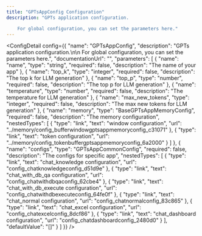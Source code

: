 ```yaml
---
title: "GPTsAppConfig Configuration"
description: "GPTs application configuration.

    For global configuration, you can set the parameters here."
---
```



<ConfigDetail config={{
  "name": "GPTsAppConfig",
  "description": "GPTs application configuration.\n\n    For global configuration, you can set the parameters here.",
  "documentationUrl": "",
  "parameters": [
    {
      "name": "name",
      "type": "string",
      "required": false,
      "description": "The name of your app"
    },
    {
      "name": "top_k",
      "type": "integer",
      "required": false,
      "description": "The top k for LLM generation"
    },
    {
      "name": "top_p",
      "type": "number",
      "required": false,
      "description": "The top p for LLM generation"
    },
    {
      "name": "temperature",
      "type": "number",
      "required": false,
      "description": "The temperature for LLM generation"
    },
    {
      "name": "max_new_tokens",
      "type": "integer",
      "required": false,
      "description": "The max new tokens for LLM generation"
    },
    {
      "name": "memory",
      "type": "BaseGPTsAppMemoryConfig",
      "required": false,
      "description": "The memory configuration",
      "nestedTypes": [
        {
          "type": "link",
          "text": "window configuration",
          "url": "../memory/config_bufferwindowgptsappmemoryconfig_c31071"
        },
        {
          "type": "link",
          "text": "token configuration",
          "url": "../memory/config_tokenbuffergptsappmemoryconfig_6a2000"
        }
      ]
    },
    {
      "name": "configs",
      "type": "GPTsAppCommonConfig",
      "required": false,
      "description": "The configs for specific app",
      "nestedTypes": [
        {
          "type": "link",
          "text": "chat_knowledge configuration",
          "url": "config_chatknowledgeconfig_d51d9e"
        },
        {
          "type": "link",
          "text": "chat_with_db_qa configuration",
          "url": "config_chatwithdbqaconfig_62cbe4"
        },
        {
          "type": "link",
          "text": "chat_with_db_execute configuration",
          "url": "config_chatwithdbexecuteconfig_64fe0f"
        },
        {
          "type": "link",
          "text": "chat_normal configuration",
          "url": "config_chatnormalconfig_83c865"
        },
        {
          "type": "link",
          "text": "chat_excel configuration",
          "url": "config_chatexcelconfig_8dcf86"
        },
        {
          "type": "link",
          "text": "chat_dashboard configuration",
          "url": "config_chatdashboardconfig_2480d0"
        }
      ],
      "defaultValue": "[]"
    }
  ]
}} />

